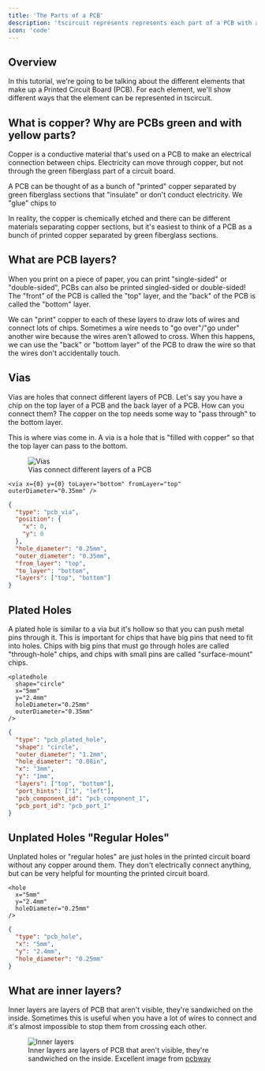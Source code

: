 ```yaml
---
title: 'The Parts of a PCB'
description: 'tscircuit represents represents each part of a PCB with a unique Circuit JSON element'
icon: 'code'
---
```


## Overview

In this tutorial, we're going to be talking about the different elements that
make up a Printed Circuit Board (PCB). For each element, we'll show different
ways that the element can be represented in tscircuit.

## What is copper? Why are PCBs green and with yellow parts?

Copper is a conductive material that's used on a PCB to make an electrical
connection between chips. Electricity can move through copper, but not through
the green fiberglass part of a circuit board.

A PCB can be thought of as a bunch of "printed" copper separated by green fiberglass
sections that "insulate" or don't conduct electricity. We "glue" chips to

In reality, the copper is chemically etched and there can be different materials
separating copper sections, but it's easiest to think of a PCB as a bunch of
printed copper separated by green fiberglass sections.

## What are PCB layers?

When you print on a piece of paper, you can print "single-sided" or "double-sided",
PCBs can also be printed singled-sided or double-sided! The "front" of the PCB
is called the "top" layer, and the "back" of the PCB is called the "bottom" layer.

We can "print" copper to each of these layers to draw lots of wires and connect
lots of chips. Sometimes a wire needs to "go over"/"go under" another wire
because the wires aren't allowed to cross. When this happens, we can use the
"back" or "bottom layer" of the PCB to draw the wire so that the wires don't
accidentally touch.

## Vias

Vias are holes that connect different layers of PCB. Let's say you have a chip
on the top layer of a PCB and the back layer of a PCB. How can you connect them?
The copper on the top needs some way to "pass through" to the bottom layer.

This is where vias come in. A via is a hole that is "filled with copper" so that
the top layer can pass to the bottom.

<figure>
<img src="/img/via.png" alt="Vias" /> 
<figcaption>Vias connect different layers of a PCB</figcaption> 
</figure>

```tsx title="via.tsx"
<via x={0} y={0} toLayer="bottom" fromLayer="top" outerDiameter="0.35mm" />
```

```json titile="via.circuit.json"
{
  "type": "pcb_via",
  "position": {
    "x": 0,
    "y": 0
  },
  "hole_diameter": "0.25mm",
  "outer_diameter": "0.35mm",
  "from_layer": "top",
  "to_layer": "bottom",
  "layers": ["top", "bottom"]
}
```

## Plated Holes

A plated hole is similar to a via but it's hollow so that you can push metal pins
through it. This is important for chips that have big pins that need to fit into
holes. Chips with big pins that must go through holes are called "through-hole"
chips, and chips with small
pins are called "surface-mount" chips.

```tsx title="plated-hole.tsx"
<platedhole 
  shape="circle"
  x="5mm"
  y="2.4mm"
  holeDiameter="0.25mm"
  outerDiameter="0.35mm"
/>
```

```json title="plated-hole.circuit.json"
{
  "type": "pcb_plated_hole",
  "shape": "circle",
  "outer_diameter": "1.2mm",
  "hole_diameter": "0.08in",
  "x": "3mm",
  "y": "1mm",
  "layers": ["top", "bottom"],
  "port_hints": ["1", "left"],
  "pcb_component_id": "pcb_component_1",
  "pcb_port_id": "pcb_port_1"
}
```

## Unplated Holes "Regular Holes"

Unplated holes or "regular holes" are just holes in the printed circuit board
without any copper around them. They don't electrically connect anything, but
can be very helpful for mounting the printed circuit board.

```tsx title="unplated-hole.tsx"
<hole
  x="5mm"
  y="2.4mm"
  holeDiameter="0.25mm"
/>
```

```json titile="unplated-hole.circuit.json"
{
  "type": "pcb_hole",
  "x": "5mm",
  "y": "2.4mm",
  "hole_diameter": "0.25mm"
}
```

## What are inner layers?

Inner layers are layers of PCB that aren't visible, they're sandwiched on the
inside. Sometimes this is useful when you have a lot of wires to connect and
it's almost impossible to stop them from crossing each other.

<figure>
<img src="/img/pcb-layers.png" alt="Inner layers" /> 
<figcaption>Inner layers are layers of PCB that aren't visible, they're sandwiched on the inside. Excellent image from <a href="https://www.pcbway.com/blog/Engineering_Technical/3_STEPS_How_to_determine_calculate_number_of_PCB_layers.html">pcbway</a></figcaption> 
</figure>